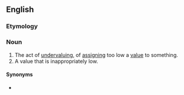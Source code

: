 ==English==

===Etymology===
{{prefix|en|under|valuation}}

===Noun===
{{en-noun|~}}

# The act of [[undervaluing]], of [[assigning]] too low a [[value]] to something.
# A value that is inappropriately low.

====Synonyms====
* {{l|en|underweening}}